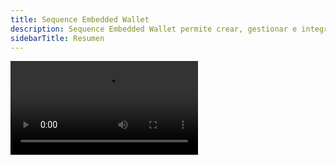 ```yaml
---
title: Sequence Embedded Wallet
description: Sequence Embedded Wallet permite crear, gestionar e integrar fácilmente wallets compatibles con EVM en juegos o experiencias utilizando SDKs como Web, Unity y Unreal.
sidebarTitle: Resumen
---
```


<Frame>
  <video controls className="w-full aspect-video" src="https://pub-f048362b915448c9b012a2e03c189024.r2.dev/EmbeddedWalletsVideo.mp4" />
</Frame>

Sequence Embedded Wallet es una solución de wallet no custodiada que permite a los usuarios autenticarse con proveedores sociales, correo electrónico o como invitados. Está disponible a través de nuestros diferentes SDKs como [Web](/sdk/headless-wallet/quickstart), [Unity](/sdk/unity/overview) y [Unreal](/es/sdk/unreal/introduction).

Estas wallets headless pueden crearse bajo demanda para cada usuario y le permiten integrar una aplicación con una blockchain compatible con Ethereum, utilizando construcciones familiares como APIs RPC. Además, no hay modales emergentes necesarios, confirmaciones visibles para el usuario ni otras distracciones, por lo que puede ofrecer una experiencia de juego realmente nativa y fluida.

Sequence Embedded Wallet ofrece wallets realmente no custodiadas y el sistema garantiza que cada wallet creada solo puede ser accedida con el consentimiento del propietario de la wallet. Esto es posible gracias al uso de [AWS Nitro Enclaves](https://aws.amazon.com/ec2/nitro/nitro-enclaves/) para manejar datos sensibles en un entorno seguro al que nadie puede acceder, ni siquiera Sequence.

Estas también pueden compartirse entre experiencias, si así lo desea, para que sus usuarios tengan una dirección de wallet consistente en sus juegos y plataformas, sin importar qué inicio de sesión con redes sociales estén usando.

## Probar una demo

<Note>
  Pruebe el onboarding sin fricciones de Sequence Embedded Wallet [aquí](https://waas-demo.sequence.xyz/)
</Note>

Cuando esté listo para comenzar la implementación, siga la [guía de inicio rápido](/sdk/headless-wallet/quickstart) o instale el SDK desde su gestor de paquetes favorito:

<CodeGroup>
  ```bash pnpm
  pnpm install @0xsequence/waas
  ```

  ```bash npm
  npm install @0xsequence/waas
  ```

  ```bash yarn
  yarn add @0xsequence/waas
  ```
</CodeGroup>